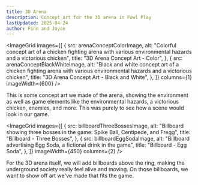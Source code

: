 ```yaml
---
title: 3D Arena
description: Concept art for the 3D arena in Fowl Play
lastUpdated: 2025-04-24
author: Finn and Joyce
---
```



<ImageGrid
  images={[
    {
      src: arenaConceptColorImage,
      alt: "Colorful concept art of a chicken fighting arena with various environmental hazards and a victorious chicken",
      title: "3D Arena Concept Art - Color",
    },
    {
      src: arenaConceptBlackWhiteImage,
      alt: "Black and white concept art of a chicken fighting arena with various environmental hazards and a victorious chicken",
      title: "3D Arena Concept Art - Black and White",
    },
  ]}
  columns={1}
  imageWidth={600}
/>

This is some concept art we made of the arena, showing the environment as well as game elements like the environmental hazards, a victorious chicken, enemies, and more. This was purely to see how a scene would look in our game.

<ImageGrid
  images={[
    {
      src: billboardThreeBossesImage,
      alt: "Billboard showing three bosses in the game: Spike Ball, Centipede, and Fregg",
      title: "Billboard - Three Bosses",
    },
    {
      src: billboardEggSodaImage,
      alt: "Billboard advertising Egg Soda, a fictional drink in the game",
      title: "Billboard - Egg Soda",
    },
  ]}
  imageWidth={450}
  columns={2}
/>

For the 3D arena itself, we will add billboards above the ring, making the underground society really feel alive and moving. On those billboards, we want to show off art we've made that fits the game.
